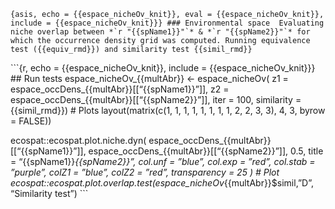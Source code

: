 ```{asis, echo = {{espace_nicheOv_knit}}, eval = {{espace_nicheOv_knit}}, include = {{espace_nicheOv_knit}}}
### Environmental space 
Evaluating niche overlap between *`r "{{spName1}}"`* & *`r "{{spName2}}"`* for which the occurrence density grid was computed. Running equivalence test ({{equiv_rmd}}) and similarity test {{simil_rmd}}
```

```{r, echo = {{espace_nicheOv_knit}}, include = {{espace_nicheOv_knit}}}
## Run tests 
espace_nicheOv_{{multAbr}} <- espace_nicheOv(
  z1 = espace_occDens_{{multAbr}}[["{{spName1}}"]],
  z2 = espace_occDens_{{multAbr}}[["{{spName2}}"]],
  iter = 100,
  similarity = {{simil_rmd}}) 
# Plots
layout(matrix(c(1, 1, 1, 1, 1, 1, 1, 1, 2, 2, 3, 3), 4, 3, byrow = FALSE))

ecospat::ecospat.plot.niche.dyn(
  espace_occDens_{{multAbr}}[["{{spName1}}"]],
  espace_occDens_{{multAbr}}[["{{spName2}}"]],
  0.5,
  title = "{{spName1}}_{{spName2}}",
  col.unf = "blue",
  col.exp = "red",
  col.stab = "purple",
  colZ1 = "blue",
  colZ2 = "red",
  transparency = 25
)
# Plot
ecospat::ecospat.plot.overlap.test(espace_nicheOv_{{multAbr}}$simil,
                                   "D", "Similarity test") 
```
